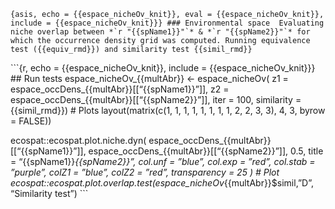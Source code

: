 ```{asis, echo = {{espace_nicheOv_knit}}, eval = {{espace_nicheOv_knit}}, include = {{espace_nicheOv_knit}}}
### Environmental space 
Evaluating niche overlap between *`r "{{spName1}}"`* & *`r "{{spName2}}"`* for which the occurrence density grid was computed. Running equivalence test ({{equiv_rmd}}) and similarity test {{simil_rmd}}
```

```{r, echo = {{espace_nicheOv_knit}}, include = {{espace_nicheOv_knit}}}
## Run tests 
espace_nicheOv_{{multAbr}} <- espace_nicheOv(
  z1 = espace_occDens_{{multAbr}}[["{{spName1}}"]],
  z2 = espace_occDens_{{multAbr}}[["{{spName2}}"]],
  iter = 100,
  similarity = {{simil_rmd}}) 
# Plots
layout(matrix(c(1, 1, 1, 1, 1, 1, 1, 1, 2, 2, 3, 3), 4, 3, byrow = FALSE))

ecospat::ecospat.plot.niche.dyn(
  espace_occDens_{{multAbr}}[["{{spName1}}"]],
  espace_occDens_{{multAbr}}[["{{spName2}}"]],
  0.5,
  title = "{{spName1}}_{{spName2}}",
  col.unf = "blue",
  col.exp = "red",
  col.stab = "purple",
  colZ1 = "blue",
  colZ2 = "red",
  transparency = 25
)
# Plot
ecospat::ecospat.plot.overlap.test(espace_nicheOv_{{multAbr}}$simil,
                                   "D", "Similarity test") 
```
